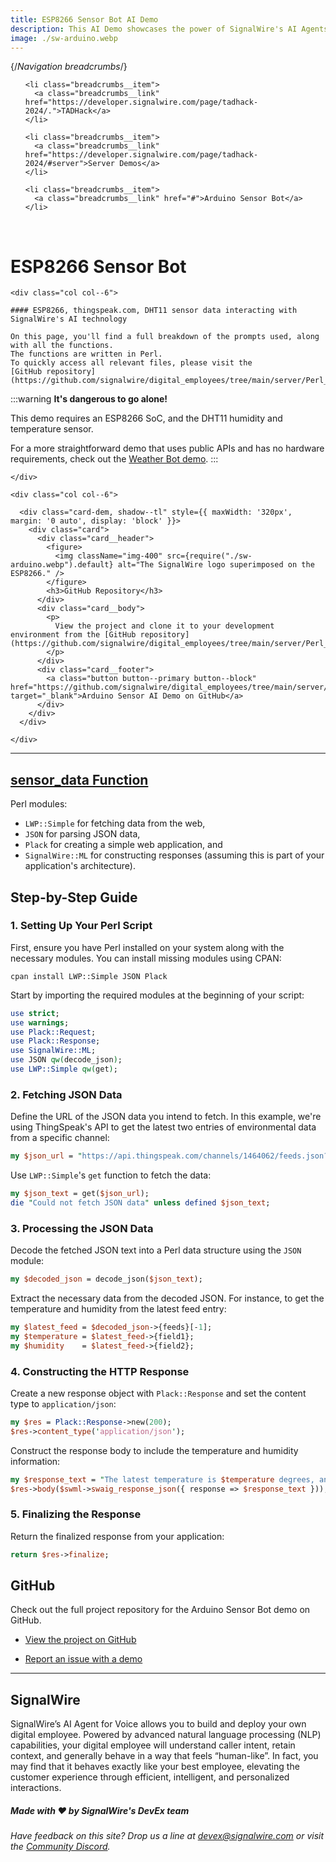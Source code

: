 ```yaml
---
title: ESP8266 Sensor Bot AI Demo
description: This AI Demo showcases the power of SignalWire's AI Agents to interface with IoT devices, like an Arduino equipped with sensors measuring atmospheric data.
image: ./sw-arduino.webp
---
```


{/*Navigation breadcrumbs*/}
<nav aria-label="breadcrumbs">
  <ul class="breadcrumbs">

    <li class="breadcrumbs__item">
      <a class="breadcrumbs__link" href="https://developer.signalwire.com/page/tadhack-2024/.">TADHack</a>
    </li>

    <li class="breadcrumbs__item">
      <a class="breadcrumbs__link" href="https://developer.signalwire.com/page/tadhack-2024/#server">Server Demos</a>
    </li>

    <li class="breadcrumbs__item">
      <a class="breadcrumbs__link" href="#">Arduino Sensor Bot</a>
    </li>

  </ul>
</nav>

<br/>

# ESP8266 Sensor Bot

<div class="row">
    
    <div class="col col--6">

    #### ESP8266, thingspeak.com, DHT11 sensor data interacting with SignalWire's AI technology

    On this page, you'll find a full breakdown of the prompts used, along with all the functions. 
    The functions are written in Perl. 
    To quickly access all relevant files, please visit the 
    [GitHub repository](https://github.com/signalwire/digital_employees/tree/main/server/Perl_Examples/ESP8266_Temperature_and_Humidity_Sensor_Bot).

:::warning
**It's dangerous to go alone!**

This demo requires an ESP8266 SoC, and the DHT11 humidity and temperature sensor.

For a more straightforward demo that uses public APIs and has no hardware requirements, check out the
[Weather Bot demo](https://developer.signalwire.com/page/tadhack-2024/serverless/weather-bot-demo).
:::

    </div>

    <div class="col col--6">

      <div class="card-dem, shadow--tl" style={{ maxWidth: '320px', margin: '0 auto', display: 'block' }}>
        <div class="card">
          <div class="card__header">
            <figure>
              <img className="img-400" src={require("./sw-arduino.webp").default} alt="The SignalWire logo superimposed on the ESP8266." />
            </figure>
            <h3>GitHub Repository</h3>
          </div>
          <div class="card__body">
            <p>
              View the project and clone it to your development environment from the [GitHub repository](https://github.com/signalwire/digital_employees/tree/main/server/Perl_Examples/ESP8266_Temperature_and_Humidity_Sensor_Bot).
            </p>
          </div>
          <div class="card__footer">
            <a class="button button--primary button--block" href="https://github.com/signalwire/digital_employees/tree/main/server/Perl_Examples/ESP8266_Temperature_and_Humidity_Sensor_Bot" target="_blank">Arduino Sensor AI Demo on GitHub</a>
          </div>
        </div>
      </div>

    </div>

</div>

---

## [sensor_data Function](https://github.com/signalwire/digital_employees/blob/main/server/Perl_Examples/ESP8266_Temperature_and_Humidity_Sensor_Bot/perl_function.pl)

Perl modules:
- `LWP::Simple` for fetching data from the web,
- `JSON` for parsing JSON data,
- `Plack` for creating a simple web application, and
- `SignalWire::ML` for constructing responses (assuming this is part of your application's architecture).

## Step-by-Step Guide

### 1. Setting Up Your Perl Script

First, ensure you have Perl installed on your system along with the necessary modules. You can install missing modules using CPAN:

```shell
cpan install LWP::Simple JSON Plack
```

Start by importing the required modules at the beginning of your script:

```perl
use strict;
use warnings;
use Plack::Request;
use Plack::Response;
use SignalWire::ML;
use JSON qw(decode_json);
use LWP::Simple qw(get);
```

### 2. Fetching JSON Data

Define the URL of the JSON data you intend to fetch. In this example, we're using ThingSpeak's API to get the latest two entries of environmental data from a specific channel:

```perl
my $json_url = "https://api.thingspeak.com/channels/1464062/feeds.json?results=2";
```

Use `LWP::Simple`'s `get` function to fetch the data:

```perl
my $json_text = get($json_url);
die "Could not fetch JSON data" unless defined $json_text;
```

### 3. Processing the JSON Data

Decode the fetched JSON text into a Perl data structure using the `JSON` module:

```perl
my $decoded_json = decode_json($json_text);
```

Extract the necessary data from the decoded JSON. For instance, to get the temperature and humidity from the latest feed entry:

```perl
my $latest_feed = $decoded_json->{feeds}[-1];
my $temperature = $latest_feed->{field1};
my $humidity    = $latest_feed->{field2};
```

### 4. Constructing the HTTP Response

Create a new response object with `Plack::Response` and set the content type to `application/json`:

```perl
my $res = Plack::Response->new(200);
$res->content_type('application/json');
```

Construct the response body to include the temperature and humidity information:

```perl
my $response_text = "The latest temperature is $temperature degrees, and the humidity is $humidity%.";
$res->body($swml->swaig_response_json({ response => $response_text }));
```

### 5. Finalizing the Response

Return the finalized response from your application:

```perl
return $res->finalize;
```

## GitHub

Check out the full project repository for the Arduino Sensor Bot demo on GitHub.

  - [View the project on GitHub](https://github.com/signalwire/digital_employees/tree/main/server/Perl_Examples/ESP8266_Temperature_and_Humidity_Sensor_Bot)

  - [Report an issue with a demo](https://github.com/signalwire/digital_employees/issues)

---

## SignalWire

 SignalWire’s AI Agent for Voice allows you to build and deploy your own digital employee. Powered by advanced natural language processing (NLP) capabilities, your digital employee will understand caller intent, retain context, and generally behave in a way that feels “human-like”.  In fact, you may find that it behaves exactly like your best employee, elevating the customer experience through efficient, intelligent, and personalized interactions.

##### Made with ❤️ by SignalWire's DevEx team

*Have feedback on this site? Drop us a line at devex@signalwire.com or visit the [Community Discord](https://discord.com/invite/F2WNYTNjuF).*

